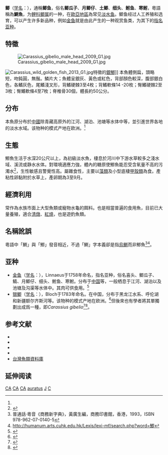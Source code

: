 {{Speciesbox
| status = LC
| status_system = IUCN3.1
| status_ref =<ref name = IUCN>{{cite iucn | url = https://www.iucnredlist.org/details/166083/0| title = ''Carassius auratus ''| author = NatureServe| author-link = NatureServe| year = 2016| access-date = 14 April 2017|ref=harv}}</ref>
| image = HongKongGoldfish.jpg
| image_width = 250px
| image_caption = 一群[[金魚|金魚]]
| genus = Carassius
| species = auratus
| authority = ([[Linnaeus|Linnaeus]], 1758)<ref name='id6275'>{{cite web| url =http://www.bioinfo.cn/db05/BjdwSpecies.php?action=view&id=6275| title =鲫| work =中国动物物种编目数据库| publisher =中国科学院微生物研究所| author =中国科学院动物研究所| accessdate =2009-04-11| deadurl =yes| archiveurl =https://web.archive.org/web/20160305022409/http://www.bioinfo.cn/db05/BjdwSpecies.php?action=view&id=6275| archivedate =2016-03-05}}</ref>
| synonyms = *''Cyprinus auratus''<br /><small>Linnaeus, 1758</small>
*''Cyprinus thoracatus''<br /><small>Valenciennes, 1842</small>
*''Cyprinus langsdorfi''<br /><small>Valenciennes, 1842</small>
*''Cyprinus maillardi''<br /><small>Guichenot, 1863</small>
*''Carassius chinensis''<br /><small>Gronow, 1854</small>
*''Carassius auratus cantonensis''<br /><small>Tchang, 1933</small>
*''Carassius auratus''<br /><small>Linnaeus, 1758</small>
*''Cyprinus mauritianus''<br /><small>Bennett, 1832</small>
*''Carassius carassius auratus''<br /><small>Linnaeus, 1758</small>
}}

'''鲫'''（[[学名|学名]]：''{{lang|la|Carassius auratus}}''），通稱'''鲫鱼'''，俗名'''鲫瓜子'''、'''月鲫仔'''、'''土鲫'''、'''细头'''、'''鲋鱼'''、'''寒鲋'''，粵語稱為'''鰂魚'''，为[[鲤科|鲤科]][[鲫属|鲫属]]的一种，在[[歐亞大陸|歐亞地區]]為常见[[淡水鱼|淡水鱼]]。鲫鱼经过人工养殖和选育，可以产生许多新品种，例如[[金鱼|金鱼]]就是由此产生的一种观赏鱼类，为其下的[[指名亚种|指名亚种]]。

==特徵==
[[File:Carassius_gibelio_male_head_2009_G1.jpg|thumb]]

[[File:Carassius_wild_golden_fish_2013_G1.jpg|thumb]]特徵的[[銀鯽|銀鯽]]]]
本魚體側扁，頭略短，吻鈍圓，無鬚。鱗片大；魚體呈銀灰、黃色或紅色，背部顏色較深，腹部銀白色，各鰭灰色，尾鰭淺叉形，背鰭硬棘3至4枚；背鰭軟條14 -20枚；臀鰭硬棘2至3枚；臀鰭軟條4至7枚；脊椎骨30個，體長約50公分。

==分布==
本魚原分布於[[中國|中國]]除青藏高原外的江河、湖泊、池塘等水体中等，並引進世界各地的淡水水域。该物种的模式产地在欧洲。<ref name='id6275'/>

==生態==
鯽魚生活于水深20公尺以上，為初級淡水魚，棲息於河川中下游水草較多之淺水域、溪流或静水水体。對環境適應力強，體內的糖原使鯽魚能忍受含氧量不高的污濁水<ref>{{cite journal | author = E. H. Anthony | title = "The oxygen capacity of goldfish (''Carassius auratus'' L.) blood in relation to thermal environmen" | journal = ''The Journal of Experimental Biology'' | volume = 38 | pages = 93–107 | year = 1961 | url = http://jeb.biologists.org/content/38/1/93.full.pdf }}</ref>，生性敏感且警覺性高。屬雜食性，主要以[[藻類|藻類]]及小型底棲[[甲殼類|甲殼類]]為食。產粘性卵黏附於水草上，產卵期為3至9月。

==經濟利用==
常作為水族市面上大型魚類或寵物水龜的餌料。也是相當普遍的食用魚，目前已大量養殖，適合[[清燉|清燉]]、[[紅燒|紅燒]]，也是遊釣魚類。

==名稱訛誤==
粵語中「鰂」與「鯽」發音相近，不過「鰂」字本義卻是指[[烏鰂|烏鰂]]而非鯽魚<ref>普通話·粵音《商務新字典》，黃廣生編，商務印書館，香港，1993，ISBN 978-962-07-0140-5</ref><ref>http://humanum.arts.cuhk.edu.hk/Lexis/lexi-mf/search.php?word=鯽</ref>。

==亚种==

*[[金鱼|金鱼]]（[[学名|学名]]：{{lang|la|''Carassius auratus auratus''}}），Linnaeus于1758年命名，指名亚种，俗名喜头、鲫瓜子、鲭、月鲫仔、细头、鲋鱼、寒鲋。分布于[[中国|中国]]等，一般栖息于江河、湖泊以及池塘及沟渠等水体中。其肉可供食用。<ref name='id6276'>{{cite web| url =http://www.bioinfo.cn/db05/BjdwSpecies.php?action=view&id=6276| title =鲫指名亚种| work =中国动物物种编目数据库| publisher =中国科学院微生物研究所| author =中国科学院动物研究所| accessdate =2009-04-11| deadurl =yes| archiveurl =https://web.archive.org/web/20160305071523/http://www.bioinfo.cn/db05/BjdwSpecies.php?action=view&id=6276| archivedate =2016-03-05}}</ref>
*[[银鲫|银鲫]]（[[学名|学名]]：{{lang|la|''Carassius auratus gibelio''}}），Bloch于1783年命名。在中国，分布于黑龙江水系、呼伦湖和新疆额尔齐斯河等。该物种的模式产地在欧洲。<ref name='id6277'>{{cite web| url =http://www.bioinfo.cn/db05/BjdwSpecies.php?action=view&id=6277| title =银鲫| work =中国动物物种编目数据库| publisher =中国科学院微生物研究所| author =中国科学院动物研究所| accessdate =2009-04-11| deadurl =yes| archiveurl =https://web.archive.org/web/20170327203809/http://www.bioinfo.cn/db05/BjdwSpecies.php?action=view&id=6277| archivedate =2017-03-27}}</ref>但後來也有學者將其單獨劃出成爲一種，即''Carassius gibelio''<ref name="Evolutionary origin ">{{cite journal|last=Komiyama |first=Tomoyoshi |author2=Hiroyuki Kobayashi |author3=Yoshio Tateno |author4=Hidetoshi Inoko |author5=Takashi Gojobori |author6=Kazuho Ikeo  |title=An evolutionary origin and selection process of goldfish |journal=Gene |date=February 2009 |volume=430 |issue=1–2|pmid=19027055 |pages=5–11 |doi=10.1016/j.gene.2008.10.019|url=http://www.sciencedirect.com/science/article/B6T39-4TVTJKP-5/2/cb35c47220bf1552372c4df41aa6e58e|accessdate=2010-08-09}}</ref><ref name="matsui">{{cite web | title=Common Gold Fish | work=Aquarticles | author=Les Pearce | url=http://www.aquarticles.com/articles/ponds/Pearce_Common_Goldfishhtml.htm | accessdate=20 June 2006 | deadurl=yes | archiveurl=https://web.archive.org/web/20060528173947/http://www.aquarticles.com/articles/ponds/Pearce_Common_Goldfishhtml.htm | archivedate=2006-05-28}}</ref>。

== 参考文献 ==
{{Reflist|2}}
* {{IUCN2006|assessors=World Conservation Monitoring Centre|year=1996|id=3849|title=Carassius auratus auratus|downloaded=2007年3月23日}}
* {{ITIS|ID=163352 |taxon=''Carassius auratus auratus'' |downloaded=2007年3月23日}}
* {{FishBase_species|genus=Carassius|species=auratus auratus|year=2011|month=12}}
*{{cite book | title = 魚類圖鑑 | publisher = 遠流出版社 | date = 2003年 }}
* [http://fishdb.sinica.edu.tw/chi/species.php?id=381001 台灣魚類資料庫]

== 延伸阅读 ==
{{Wikisource further reading}}

{{Taxonbar|from=Q123141}}

[[Category:IUCN红色名录无危物种|CA]]
[[Category:食用魚|CA]]
[[Category:觀賞魚|CA]]
[[Category:鲫属|auratus]]
[[Category:亚洲入侵淡水種|J]]
[[Category:1758年描述的魚類|C]]